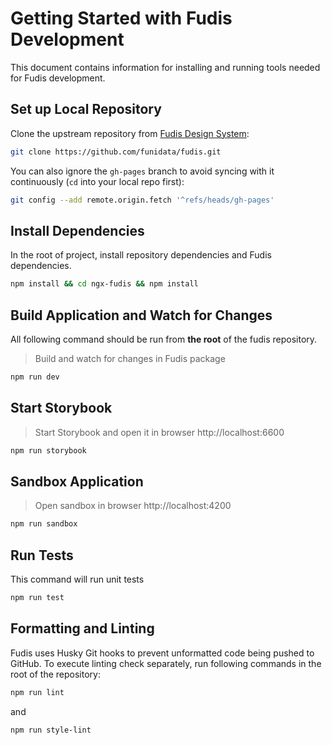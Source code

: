 
<Meta title="Documentation/Development/Getting Started" />

# Getting Started with Fudis Development

This document contains information for installing and running tools needed for Fudis development.

## Set up Local Repository

Clone the upstream repository from [Fudis Design System](https://github.com/funidata/fudis.git):

```bash
git clone https://github.com/funidata/fudis.git
```

You can also ignore the `gh-pages` branch to avoid syncing with it continuously (`cd` into your local repo first):

```bash
git config --add remote.origin.fetch '^refs/heads/gh-pages'
```

## Install Dependencies

In the root of project, install repository dependencies and Fudis dependencies.

```bash
npm install && cd ngx-fudis && npm install
```

## Build Application and Watch for Changes

All following command should be run from **the root** of the fudis repository.

> Build and watch for changes in Fudis package

```bash
npm run dev
```

## Start Storybook

> Start Storybook and open it in browser http://localhost:6600

```bash
npm run storybook
```

## Sandbox Application

> Open sandbox in browser http://localhost:4200

```bash
npm run sandbox
```

## Run Tests

This command will run unit tests

```bash
npm run test
```

## Formatting and Linting

Fudis uses Husky Git hooks to prevent unformatted code being pushed to GitHub.
To execute linting check separately, run following commands in the root of the repository:

```bash
npm run lint
```

and

```bash
npm run style-lint
```
